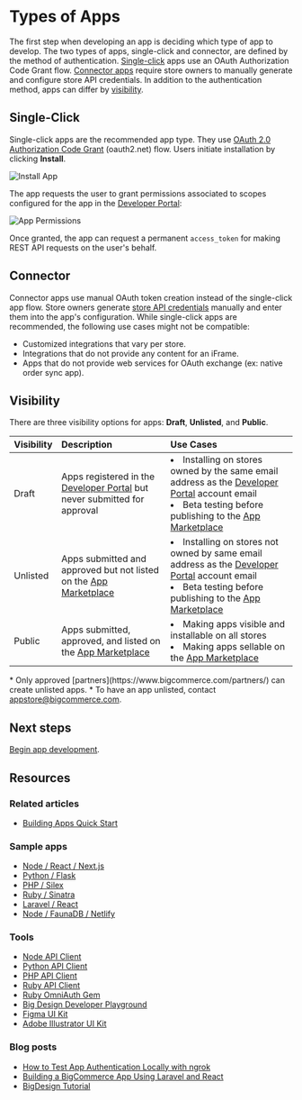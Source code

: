 # Types of Apps



The first step when developing an app is deciding which type of app to develop. The two types of apps, single-click and connector, are defined by the method of authentication. [Single-click](#single-click) apps use an OAuth Authorization Code Grant flow. [Connector apps](#connector) require store owners to manually generate and configure store API credentials. In addition to the authentication method, apps can differ by [visibility](#visibility).

## Single-Click

Single-click apps are the recommended app type. They use [OAuth 2.0 Authorization Code Grant](https://oauth.net/2/grant-types/authorization-code/) (oauth2.net) flow. Users initiate installation by clicking **Install**.

![Install App](https://storage.googleapis.com/bigcommerce-production-dev-center/images/apps/apps-02-types-01.png "Install App")

The app requests the user to grant permissions associated to scopes configured for the app in the [Developer Portal](https://devtools.bigcommerce.com/my/apps):

![App Permissions](https://storage.googleapis.com/bigcommerce-production-dev-center/images/apps/apps-02-types-02.png "App Permissions")

Once granted, the app can request a permanent `access_token` for making REST API requests on the user's behalf.

## Connector
Connector apps use manual OAuth token creation instead of the single-click app flow. Store owners generate [store API credentials](/api-docs/getting-started/api-accounts#revoking-store-api-credentials) manually and enter them into the app's configuration. While single-click apps are recommended, the following use cases might not be compatible:

- Customized integrations that vary per store.
- Integrations that do not provide any content for an iFrame.
- Apps that do not provide web services for OAuth exchange (ex: native order sync app).

## Visibility
There are three visibility options for apps: **Draft**, **Unlisted**, and **Public**.

| Visibility | Description | Use Cases |
|:-----------|:------------|:----------|
| Draft | Apps registered in the [Developer Portal](https://devtools.bigcommerce.com/) but never submitted for approval | <li>Installing on stores owned by the same email address as the [Developer Portal](https://devtools.bigcommerce.com/auth/bigcommerce) account email</li><li>Beta testing before publishing to the [App Marketplace](https://www.bigcommerce.com/apps/)</li> |
| Unlisted | Apps submitted and approved but not listed on the [App Marketplace](https://www.bigcommerce.com/apps/) | <li>Installing on stores not owned by same email address as the [Developer Portal](https://devtools.bigcommerce.com/auth/bigcommerce) account email</li><li>Beta testing before publishing to the [App Marketplace](https://www.bigcommerce.com/apps/)</li> |
| Public | Apps submitted, approved, and listed on the [App Marketplace](https://www.bigcommerce.com/apps/) | <li>Making apps visible and installable on all stores</li><li>Making apps sellable on the [App Marketplace](https://www.bigcommerce.com/apps/)</li> |

<Callout type="info">
  * Only approved [partners](https://www.bigcommerce.com/partners/) can create unlisted apps.
  * To have an app unlisted, contact <a href="mailto:appstore@bigcommerce.com">appstore@bigcommerce.com</a>.
</Callout>


## Next steps
[Begin app development](/api-docs/apps/guide/development).

## Resources

### Related articles
* [Building Apps Quick Start](/api-docs/apps/quick-start)

### Sample apps
* [Node / React / Next.js](https://github.com/bigcommerce/sample-app-nodejs)
* [Python / Flask](https://github.com/bigcommerce/hello-world-app-python-flask)
* [PHP / Silex](https://github.com/bigcommerce/hello-world-app-php-silex)
* [Ruby / Sinatra](https://github.com/bigcommerce/hello-world-app-ruby-sinatra)
* [Laravel / React](https://github.com/bigcommerce/laravel-react-sample-app)
* [Node / FaunaDB / Netlify](https://github.com/bigcommerce/channels-app/)

### Tools
* [Node API Client](https://github.com/bigcommerce/node-bigcommerce/)
* [Python API Client](https://github.com/bigcommerce/bigcommerce-api-python)
* [PHP API Client](https://github.com/bigcommerce/bigcommerce-api-php)
* [Ruby API Client](https://github.com/bigcommerce/bigcommerce-api-ruby)
* [Ruby OmniAuth Gem](https://github.com/bigcommerce/omniauth-bigcommerce)
* [Big Design Developer Playground](https://developer.bigcommerce.com/big-design)
* [Figma UI Kit](//figma.com/file/jTVuUkiZ1j3rux8WHG4IKK/BigDesign-UI-Kit?node-id=0%3A1/duplicate)
* [Adobe Illustrator UI Kit](https://design.bigcommerce.com/bigdesign-ui-kit)

### Blog posts
* [How to Test App Authentication Locally with ngrok](https://medium.com/bigcommerce-developer-blog/how-to-test-app-authentication-locally-with-ngrok-149150bfe4cf)
* [Building a BigCommerce App Using Laravel and React](https://medium.com/bigcommerce-developer-blog/building-a-bigcommerce-app-using-laravel-and-react-711ceceb5006)
* [BigDesign Tutorial](https://medium.com/bigcommerce-developer-blog/bigdesign-build-native-looking-uis-with-the-bigcommerce-design-system-fb06a01a24f2)
